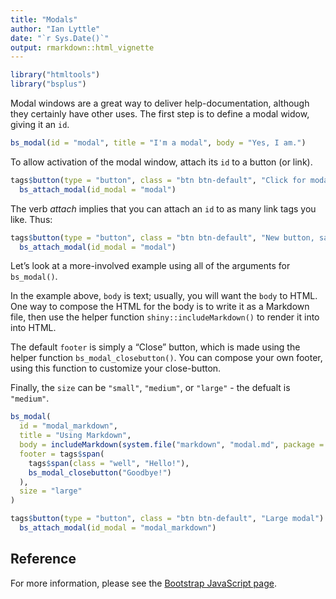 ```yaml
---
title: "Modals"
author: "Ian Lyttle"
date: "`r Sys.Date()`"
output: rmarkdown::html_vignette
---
```


```r
library("htmltools")
library("bsplus")
```

Modal windows are a great way to deliver help-documentation, although they certainly have other uses. The first step is to define a modal widow, giving it an `id`.

```r
bs_modal(id = "modal", title = "I'm a modal", body = "Yes, I am.")
```

To allow activation of the modal window, attach its `id` to a button (or link).

```r
tags$button(type = "button", class = "btn btn-default", "Click for modal") %>%
  bs_attach_modal(id_modal = "modal")
```

The verb *attach* implies that you can attach an `id` to as many link tags you like. Thus: 

```r
tags$button(type = "button", class = "btn btn-default", "New button, same modal") %>%
  bs_attach_modal(id_modal = "modal")
```

Let's look at a more-involved example using all of the arguments for `bs_modal()`. 

In the example above, `body` is text; usually, you will want the `body` to HTML. One way to compose the HTML for the body is to write it as a Markdown file, then use the helper function `shiny::includeMarkdown()` to render it into into HTML. 

The default `footer` is simply a "Close" button, which is made using the helper function `bs_modal_closebutton()`. You can compose your own footer, using this function to customize your close-button.

Finally, the `size` can be `"small"`, `"medium"`, or `"large"` - the defualt is `"medium"`.

```r
bs_modal(
  id = "modal_markdown", 
  title = "Using Markdown",
  body = includeMarkdown(system.file("markdown", "modal.md", package = "bsplus")),
  footer = tags$span(
    tags$span(class = "well", "Hello!"),
    bs_modal_closebutton("Goodbye!")
  ),
  size = "large"
)

tags$button(type = "button", class = "btn btn-default", "Large modal") %>%
  bs_attach_modal(id_modal = "modal_markdown")
```

## Reference

For more information, please see the [Bootstrap JavaScript page](http://getbootstrap.com/javascript/#modals).
